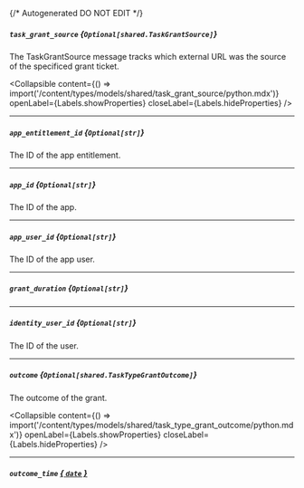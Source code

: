 {/* Autogenerated DO NOT EDIT  */}

##### `task_grant_source` *{`Optional[shared.TaskGrantSource]`}*
The TaskGrantSource message tracks which external URL was the source of the specificed grant ticket.

<Collapsible content={() => import('/content/types/models/shared/task_grant_source/python.mdx')} openLabel={Labels.showProperties} closeLabel={Labels.hideProperties} />


---
##### `app_entitlement_id` *{`Optional[str]`}*
The ID of the app entitlement.

---
##### `app_id` *{`Optional[str]`}*
The ID of the app.

---
##### `app_user_id` *{`Optional[str]`}*
The ID of the app user.

---
##### `grant_duration` *{`Optional[str]`}*

---
##### `identity_user_id` *{`Optional[str]`}*
The ID of the user.

---
##### `outcome` *{`Optional[shared.TaskTypeGrantOutcome]`}*
The outcome of the grant.

<Collapsible content={() => import('/content/types/models/shared/task_type_grant_outcome/python.mdx')} openLabel={Labels.showProperties} closeLabel={Labels.hideProperties} />


---
##### `outcome_time` [*{ `date` }*](https://docs.python.org/3/library/datetime.html#date-objects)


